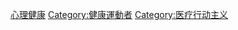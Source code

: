 {{DEFAULTSORT:Mental health}}
[[Category:心理健康|]]
[[Category:健康運動者|Category:健康運動者]]
[[Category:医疗行动主义|Category:医疗行动主义]]